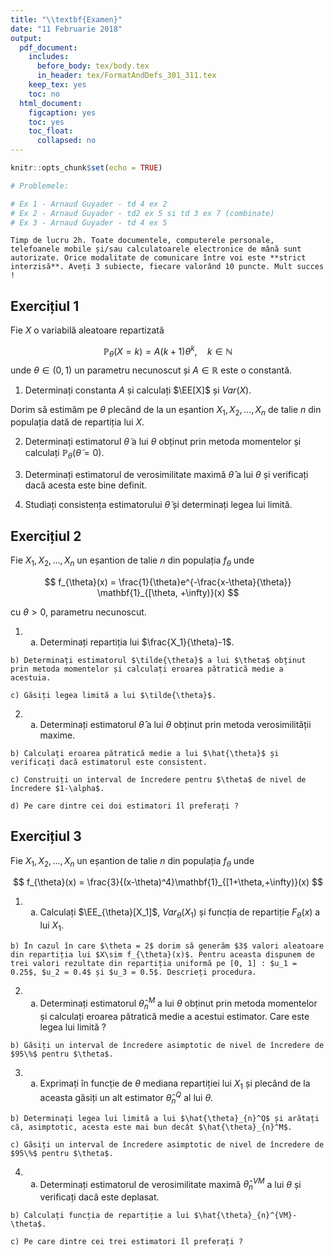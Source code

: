 ```yaml
---
title: "\\textbf{Examen}"
date: "11 Februarie 2018"
output:
  pdf_document:
    includes:
      before_body: tex/body.tex
      in_header: tex/FormatAndDefs_301_311.tex
    keep_tex: yes
    toc: no
  html_document:
    figcaption: yes
    toc: yes
    toc_float:
      collapsed: no
---
```


```r
knitr::opts_chunk$set(echo = TRUE)

# Problemele:

# Ex 1 - Arnaud Guyader - td 4 ex 2
# Ex 2 - Arnaud Guyader - td2 ex 5 si td 3 ex 7 (combinate)
# Ex 3 - Arnaud Guyader - td 4 ex 5

```

```block

Timp de lucru 2h. Toate documentele, computerele personale, telefoanele mobile și/sau calculatoarele electronice de mână sunt autorizate. Orice modalitate de comunicare între voi este **strict interzisă**. Aveți 3 subiecte, fiecare valorând 10 puncte. Mult succes !

```


## Exercițiul 1

Fie $X$ o variabilă aleatoare repartizată 

$$
  \mathbb{P}_{\theta}(X = k) = A(k+1)\theta^k,\quad k\in\mathbb{N}
$$
unde $\theta\in(0,1)$ un parametru necunoscut și $A\in\mathbb{R}$ este o constantă. 

  1. Determinați constanta $A$ și calculați $\EE[X]$ și $Var(X)$.
  
Dorim să estimăm pe $\theta$ plecând de la un eșantion $X_1, X_2, \ldots, X_n$ de talie $n$ din populația dată de repartiția lui $X$.  

  2. Determinați estimatorul $\tilde{\theta}$ a lui $\theta$ obținut prin metoda momentelor și calculați $\mathbb{P}_{\theta}(\tilde{\theta} = 0)$.
  
  3. Determinați estimatorul de verosimilitate maximă $\hat{\theta}$ a lui $\theta$ și verificați dacă acesta este bine definit.
  
  4. Studiați consistența estimatorului $\tilde{\theta}$ și determinați legea lui limită.

## Exercițiul 2

Fie $X_1, X_2, \ldots, X_n$ un eșantion de talie $n$ din populația $f_{\theta}$ unde 

$$
  f_{\theta}(x) = \frac{1}{\theta}e^{-\frac{x-\theta}{\theta}} \mathbf{1}_{[\theta, +\infty)}(x)
$$

cu $\theta>0$, parametru necunoscut. 

  1. a) Determinați repartiția lui $\frac{X_1}{\theta}-1$.
  
    b) Determinați estimatorul $\tilde{\theta}$ a lui $\theta$ obținut prin metoda momentelor și calculați eroarea pătratică medie a acestuia.
  
    c) Găsiți legea limită a lui $\tilde{\theta}$.
    
  2. a) Determinați estimatorul $\hat{\theta}$ a lui $\theta$ obținut prin metoda verosimilității maxime.
  
    b) Calculați eroarea pătratică medie a lui $\hat{\theta}$ și verificați dacă estimatorul este consistent.
    
    c) Construiți un interval de încredere pentru $\theta$ de nivel de încredere $1-\alpha$. 
    
    d) Pe care dintre cei doi estimatori îl preferați ?

## Exercițiul 3

Fie $X_1, X_2, \ldots, X_n$ un eșantion de talie $n$ din populația $f_{\theta}$ unde 

$$
  f_{\theta}(x) = \frac{3}{(x-\theta)^4}\mathbf{1}_{[1+\theta,+\infty)}(x)
$$

  1. a) Calculați $\EE_{\theta}[X_1]$, $Var_{\theta}(X_1)$ și funcția de repartiție $F_{\theta}(x)$ a lui $X_1$.
  
    b) În cazul în care $\theta = 2$ dorim să generăm $3$ valori aleatoare din repartiția lui $X\sim f_{\theta}(x)$. Pentru aceasta dispunem de trei valori rezultate din repartiția uniformă pe [0, 1] : $u_1 = 0.25$, $u_2 = 0.4$ și $u_3 = 0.5$. Descrieți procedura.
  
  2. a) Determinați estimatorul $\hat{\theta}_{n}^M$ a lui $\theta$ obținut prin metoda momentelor și calculați eroarea pătratică medie a acestui estimator. Care este legea lui limită ?
  
    b) Găsiți un interval de încredere asimptotic de nivel de încredere de $95\%$ pentru $\theta$.
  
  3. a) Exprimați în funcție de $\theta$ mediana repartiției lui $X_1$ și plecând de la aceasta găsiți un alt estimator $\hat{\theta}_{n}^Q$ al lui $\theta$.
  
    b) Determinați legea lui limită a lui $\hat{\theta}_{n}^Q$ și arătați că, asimptotic, acesta este mai bun decât $\hat{\theta}_{n}^M$.
    
    c) Găsiți un interval de încredere asimptotic de nivel de încredere de $95\%$ pentru $\theta$.
    
  4. a) Determinați estimatorul de verosimilitate maximă $\hat{\theta}_{n}^{VM}$ a lui $\theta$ și verificați dacă este deplasat.
  
    b) Calculați funcția de repartiție a lui $\hat{\theta}_{n}^{VM}-\theta$.
    
    c) Pe care dintre cei trei estimatori îl preferați ? 



